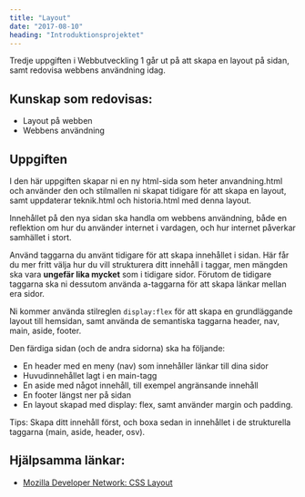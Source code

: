 ```yaml
---
title: "Layout"
date: "2017-08-10"
heading: "Introduktionsprojektet"
---
```


Tredje uppgiften i Webbutveckling 1 går ut på att skapa en layout på sidan, samt redovisa webbens användning idag.

## Kunskap som redovisas:

- Layout på webben
- Webbens användning

## Uppgiften

I den här uppgiften skapar ni en ny html-sida som heter anvandning.html och använder den och stilmallen ni skapat tidigare för att skapa en layout, samt uppdaterar teknik.html och historia.html med denna layout.

Innehållet på den nya sidan ska handla om webbens användning, både en reflektion om hur du använder internet i vardagen, och hur internet påverkar samhället i stort.

Använd taggarna du använt tidigare för att skapa innehållet i sidan. Här får du mer fritt välja hur du vill strukturera ditt innehåll i taggar, men mängden ska vara **ungefär lika mycket** som i tidigare sidor. Förutom de tidigare taggarna ska ni dessutom använda a-taggarna för att skapa länkar mellan era sidor.

Ni kommer använda stilreglen `display:flex` för att skapa en grundläggande layout till hemsidan, samt använda de semantiska taggarna header, nav, main, aside, footer.

Den färdiga sidan (och de andra sidorna) ska ha följande:

- En header med en meny (nav) som innehåller länkar till dina sidor
- Huvudinnehållet lagt i en main-tagg
- En aside med något innehåll, till exempel angränsande innehåll
- En footer längst ner på sidan
- En layout skapad med display: flex, samt använder margin och padding.

Tips: Skapa ditt innehåll först, och boxa sedan in innehållet i de strukturella taggarna (main, aside, header, osv).

## Hjälpsamma länkar:

- [Mozilla Developer Network: CSS Layout](https://developer.mozilla.org/en-US/docs/Learn/CSS/CSS_layout)
